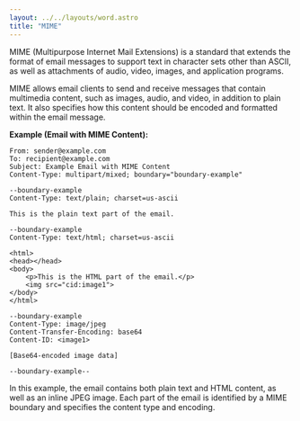 ```yaml
---
layout: ../../layouts/word.astro
title: "MIME"
---
```

MIME (Multipurpose Internet Mail Extensions) is a standard that extends the format of email messages to support text in character sets other than ASCII, as well as attachments of audio, video, images, and application programs.

MIME allows email clients to send and receive messages that contain multimedia content, such as images, audio, and video, in addition to plain text. It also specifies how this content should be encoded and formatted within the email message.

**Example (Email with MIME Content):**
```
From: sender@example.com
To: recipient@example.com
Subject: Example Email with MIME Content
Content-Type: multipart/mixed; boundary="boundary-example"

--boundary-example
Content-Type: text/plain; charset=us-ascii

This is the plain text part of the email.

--boundary-example
Content-Type: text/html; charset=us-ascii

<html>
<head></head>
<body>
    <p>This is the HTML part of the email.</p>
    <img src="cid:image1">
</body>
</html>

--boundary-example
Content-Type: image/jpeg
Content-Transfer-Encoding: base64
Content-ID: <image1>

[Base64-encoded image data]

--boundary-example--
```

In this example, the email contains both plain text and HTML content, as well as an inline JPEG image. Each part of the email is identified by a MIME boundary and specifies the content type and encoding.